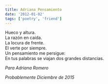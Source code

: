 ```yaml
---
title: Adriana Pensamiento
date: '2012-01-02'
tags: ['poetry', 'friend']
---
```


<div className="italic">
Hueco y altura.<br/>
La razón en caída.<br/>
La locura de frente.<br/>
El verte por siempre.<br/>
Un pensamiento me persigue:<br/>
En tus palabras se viajan dos grandes distancias.<br/>
</div>

*Para Adriana Romero*

*Probablemente Diciembre de 2015*